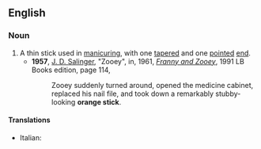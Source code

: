 ==English==

===Noun===
{{en-noun|sg=[[orange]] [[stick]]}}

# A thin stick used in [[manicure|manicuring]], with one [[taper]]ed and one [[point]]ed [[end]].
#* '''1957''', [[w:J. D. Salinger|J. D. Salinger]], "Zooey", in, 1961, ''[[w:Franny and Zooey|Franny and Zooey]]'', 1991 LB Books edition, page 114,
#*: Zooey suddenly turned around, opened the medicine cabinet, replaced his nail file, and took down a remarkably stubby-looking '''orange stick'''.

====Translations====
{{trans-top|manicuring tool}}
* Italian: {{t-|it|scalzapelli|m}}
{{trans-mid}}
{{trans-bottom}}